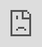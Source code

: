 ```yaml
---
title: Creating an Jira Monitor
description: How to create an Jira (Atlassian) Software Project Monitor
---
```



<Steps>

1. Create a new jira api token

    <AsyncIframe>
      <iframe
        src="https://scribehow.com/embed/Creating_an_Atlassian_personal_access_token__mxLVPs4XTXmgZKomZhKFEw"
        style="position: absolute; top: 0; left: 0; width: 100%; height: 100%;"
        allowfullscreen
        frameborder="0"
      ></iframe>
    </AsyncIframe>

2. Copy a project url from `https://<your-organization-name>.atlassian.net/jira/your-work`.

3. Visit [create-monitor](https://propromo.duckdns.org/create-monitor) and select a project.

4. Copy the URL, that you are redirected to.  
   The path should look like this: `/jira/software/projects/<your-project-name>/boards/1`.  
   And paste it in the input fields together with your generated token.  
   _(The board number doesn't matter)_

</Steps>
